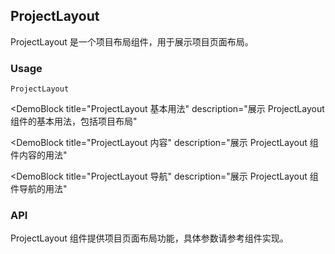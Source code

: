 
## ProjectLayout

ProjectLayout 是一个项目布局组件，用于展示项目页面布局。

### Usage

`ProjectLayout`

<DemoBlock
  title="ProjectLayout 基本用法"
  description="展示 ProjectLayout 组件的基本用法，包括项目布局"
>
  <Basic />
</DemoBlock>

<DemoBlock
  title="ProjectLayout 内容"
  description="展示 ProjectLayout 组件内容的用法"
>
  <WithContent />
</DemoBlock>

<DemoBlock
  title="ProjectLayout 导航"
  description="展示 ProjectLayout 组件导航的用法"
>
  <WithNavigation />
</DemoBlock>

### API

ProjectLayout 组件提供项目页面布局功能，具体参数请参考组件实现。 